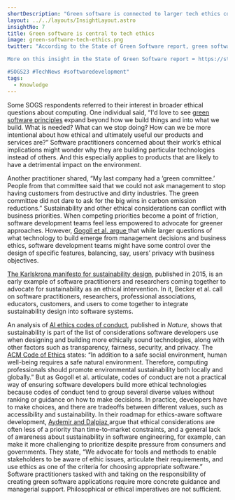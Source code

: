 ```yaml
---
shortDescription: "Green software is connected to larger tech ethics concerns."
layout: ../../layouts/InsightLayout.astro
insightNo: 7
title: Green software is central to tech ethics
image: green-software-tech-ethics.png
twitter: "According to the State of Green Software report, green software is central to #techethics. What exactly is being implied here?

More on this insight in the State of Green Software report ➡️ https://stateof.greensoftware.foundation

#SOGS23 #TechNews #softwaredevelopment"
tags:
  - Knowledge
---
```


Some SOGS respondents referred to their interest in broader ethical questions about computing. One individual said, “I'd love to see [green software principles](https://learn.greensoftware.foundation/) expand beyond how we build things and into what we build. What is needed? What can we stop doing? How can we be more intentional about how ethical and ultimately useful our products and services are?” Software practitioners concerned about their work’s ethical implications might wonder why they are building particular technologies instead of others. And this especially applies to products that are likely to have a detrimental impact on the environment.

Another practitioner shared, “My last company had a ‘green committee.’ People from that committee said that we could not ask management to stop having customers from destructive and dirty industries. The green committee did not dare to ask for the big wins in carbon emission reductions.” Sustainability and other ethical considerations can conflict with business priorities. When competing priorities become a point of friction, software development teams feel less empowered to advocate for greener approaches. However, [Gogoll et al. argue ](https://link.springer.com/article/10.1007/s13347-021-00451-w)that while larger questions of what technology to build emerge from management decisions and business ethics, software development teams might have some control over the design of specific features, balancing, say, users’ privacy with business objectives.

[The Karlskrona manifesto for sustainability design](https://arxiv.org/pdf/1410.6968.pdf), published in 2015, is an early example of software practitioners and researchers coming together to advocate for sustainability as an ethical intervention. In it, Becker et al. call on software practitioners, researchers, professional associations, educators, customers, and users to come together to integrate sustainability design into software systems.

An analysis of [AI ethics codes of conduct](https://www.nature.com/articles/s42256-019-0088-2), published in _Nature_, shows that sustainability is part of the list of considerations software developers use when designing and building more ethically sound technologies, along with other factors such as transparency, fairness, security, and privacy. The [ACM Code of Ethics](https://www.acm.org/code-of-ethics) states: “In addition to a safe social environment, human well-being requires a safe natural environment. Therefore, computing professionals should promote environmental sustainability both locally and globally.” But as Gogoll et al. articulate, codes of conduct are not a practical way of ensuring software developers build more ethical technologies because codes of conduct tend to group several diverse values without ranking or guidance on how to make decisions. In practice, developers have to make choices, and there are tradeoffs between different values, such as accessibility and sustainability. In their roadmap for ethics-aware software development, [Aydemir and Dalpiaz ](https://fairware.cs.umass.edu/papers/Aydemir.pdf)argue that ethical considerations are often less of a priority than time-to-market constraints, and a general lack of awareness about sustainability in software engineering, for example, can make it more challenging to prioritize despite pressure from consumers and governments. They state, “We advocate for tools and methods to enable stakeholders to be aware of ethic issues, articulate their requirements, and use ethics as one of the criteria for choosing appropriate software.” Software practitioners tasked with and taking on the responsibility of creating green software applications require more concrete guidance and managerial support. Philosophical or ethical imperatives are not sufficient.